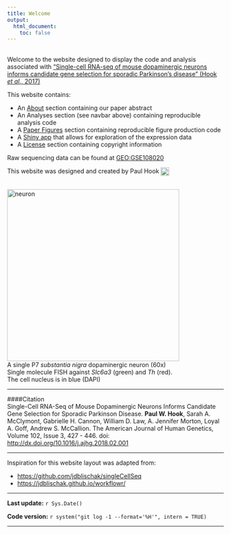 ```yaml
---
title: Welcome
output:
  html_document:
    toc: false
---
```



<div class="row">

<div class="col-md-7 text-left">
<br/>
Welcome to the website designed to display the code and analysis associated with <a href="https://doi.org/10.1101/148049" target="_blank">"Single-cell RNA-seq of mouse dopaminergic neurons informs candidate gene selection for sporadic Parkinson’s disease" (Hook _et al_., 2017)</a>

This website contains:

* An [About](about.html) section containing our paper abstract   
* An Analyses section (see navbar above) containing reproducible analysis code  
* A [Paper Figures](paper-figures.html) section containing reproducible figure production code  
* A [Shiny app](shiny-link.html) that allows for exploration of the expression data  
* A [License](license.html) section containing copyright information  

Raw sequencing data can be found at <a href="https://www.ncbi.nlm.nih.gov/geo/query/acc.cgi?acc=GSE108020" target="_blank">GEO:GSE108020</a>

This website was designed and created by Paul Hook [<img src="twitter-bird.png" alt="twitter" style="width:20px;" align = "top"/>](https://twitter.com/paul_hook_hugen)

</div>

<div class="col-md-5 text-center">
<br/>
<img src="Composite-Ldb2-22-SN.png" alt="neuron" style="width:400px;" align = "top"/>
<figcaption> A single P7 <i>substantia nigra</i> dopaminergic neuron (60x)</figcaption>
<figcaption> Single molecule FISH against <i>Slc6a3</i> (green) and <i>Th</i> (red).</figcaption>
<figcaption>The cell nucleus is in blue (DAPI)</figcaption>
</div>
</div>

***
####Citation  
Single-Cell RNA-Seq of Mouse Dopaminergic Neurons Informs Candidate Gene Selection for Sporadic Parkinson Disease. **Paul W. Hook**, Sarah A. McClymont, Gabrielle H. Cannon, William D. Law, A. Jennifer Morton, Loyal A. Goff, Andrew S. McCallion. The American Journal of Human Genetics, Volume 102, Issue 3, 427 - 446. doi: <a href="http://dx.doi.org/10.1016/j.ajhg.2018.02.001" target="_blank">http://dx.doi.org/10.1016/j.ajhg.2018.02.001</a>

***

Inspiration for this website layout was adapted from: 

* <a href="https://github.com/jdblischak/singleCellSeq" target="_blank">https://github.com/jdblischak/singleCellSeq</a>
* <a href="https://jdblischak.github.io/workflowr/" target="_blank">https://jdblischak.github.io/workflowr/</a>

***

**Last update:** `r Sys.Date()`

**Code version:** `r system("git log -1 --format='%H'", intern = TRUE)`

***
